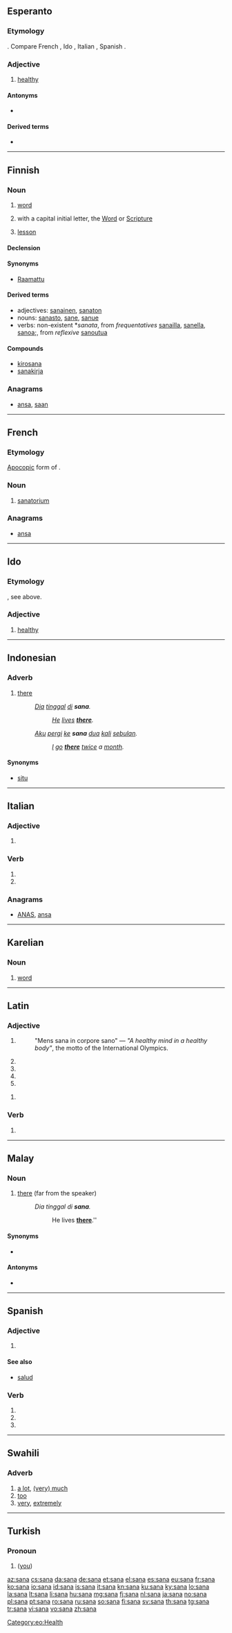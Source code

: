 {{also|Sana|śana}}
==Esperanto==

===Etymology===
{{etyl|la|eo}} {{term|sanus|lang=la}}. Compare French {{term|sain|lang=fr}}, Ido {{term|sana|lang=io}}, Italian {{term|sano|lang=it}}, Spanish {{term|sano|lang=es}}.

===Adjective===
{{eo-adj}}

# [[healthy]]

====Antonyms====
* {{l|eo|malsana}}

====Derived terms====
* {{l|eo|malsanulejo|gloss=hospital}}

[[Category:eo:Health]]

----

==Finnish==
{{Finnish index|s|a}}

===Noun===
{{fi-noun}}

# [[word]]
# {{context|religion|lang=fi}} with a capital initial letter, the [[Word]] or [[Scripture]]
# [[lesson]] {{gloss|section of the Bible or other religious text read as part of a divine service}}

====Declension====
{{fi-decl-kala|san}}

====Synonyms====
* {{sense|Word; Scripture}} [[Raamattu]]

====Derived terms====
* adjectives: [[sanainen]], [[sanaton]]
* nouns: [[sanasto]], [[sane]], [[sanue]]
* verbs: non-existent *''sanata'', from ''frequentatives'' [[sanailla]], [[sanella]], [[sanoa]];, from ''reflexive'' [[sanoutua]]

====Compounds====
* [[kirosana]]
* [[sanakirja]]

===Anagrams===
* [[ansa#Finnish|ansa]], [[saan#Finnish|saan]]

----

==French==

===Etymology===
[[apocopic|Apocopic]] form of {{term|sanatorium|lang=fr}}.

===Noun===
{{fr-noun|m}}

# [[sanatorium]]

===Anagrams===
* [[ansa#French|ansa]]

----

==Ido==

===Etymology===
{{etyl|eo|io}} {{term|sana|lang=eo}}, see above.

===Adjective===
{{io-adj}}

# [[healthy]]

----

==Indonesian==

===Adverb===
{{head|id|adverb}}

# [[there]]
#: ''[[Dia]] [[tinggal]] [[di]] '''sana'''.''
#:: ''[[He]] [[live|lives]] '''[[there]]'''.''
#: ''[[aku|Aku]] [[pergi]] [[ke]] '''sana''' [[dua]] [[kali]] [[bulan|sebulan]].''
#:: ''[[I]] [[go]] '''[[there]]''' [[twice]] a [[month]].''

====Synonyms====
* [[situ]]

----

==Italian==

===Adjective===
{{head|it|adjective form|g=f}}

# {{feminine of|sano|lang=it}}

===Verb===
{{head|it|verb form}}

# {{conjugation of|sanare||3|s|pres|ind|lang=it}}
# {{conjugation of|sanare||2|s|imp|lang=it}}

===Anagrams===
* [[ANAS#Italian|ANAS]], [[ansa#Italian|ansa]]

----

==Karelian==

===Noun===
{{krl-noun|sanan|sanua}}

# [[word]]

----

==Latin==

===Adjective===
{{la-adj-form|sāna}}

# {{inflection of|sanus||nom|f|s|lang=la}}
#: "Mens sana in corpore sano" — ''"A healthy mind in a healthy body"'', the motto of the International Olympics.
# {{inflection of|sanus||nom|n|p|lang=la}}
# {{inflection of|sanus||acc|n|p|lang=la}}
# {{inflection of|sanus||voc|f|s|lang=la}}
# {{inflection of|sanus||voc|n|p|lang=la}}

{{la-adj-form|sānā}}

# {{inflection of|sanus||abl|f|s|lang=la}}

===Verb===
{{la-verb-form|sānā}}

# {{conjugation of|sānō||2|s|pres|act|imp|lang=la}}

----

==Malay==

===Noun===
{{head|ms|noun}}

# [[there]] (far from the speaker)
#: ''Dia tinggal di '''sana'''.''
#:: He lives '''[[there]]'''.''

====Synonyms====
* {{l|ms|situ|gloss=there (not very far)}}
====Antonyms====
* {{l|ms|sini}}

----

==Spanish==

===Adjective===
{{head|es|adjective form|g=f}}

# {{feminine of|sano|lang=es}}

====See also====
* [[salud]] {{g|f}}

===Verb===
{{es-verb-form|sanar}}

# {{es-verb form of|ending=ar|mood=imperative|sense=affirmative|pers=2|formal=no|number=singular|sanar}}
# {{es-verb form of|ending=ar|mood=indicative|tense=present|pers=2|formal=yes|number=singular|sanar}}
# {{es-verb form of|ending=ar|mood=indicative|tense=present|pers=3|number=singular|sanar}}

----

==Swahili==

===Adverb===
{{head|sw|adverb}}

# [[a lot]], [[much|(very) much]]
# [[too]]
# [[very]], [[extremely]]

----

==Turkish==

===Pronoun===
{{head|tr|pronoun form}}

# {{form of|dative form|sen|lang=tr|nodot=1}} ([[you]])

[[az:sana]]
[[cs:sana]]
[[da:sana]]
[[de:sana]]
[[et:sana]]
[[el:sana]]
[[es:sana]]
[[eu:sana]]
[[fr:sana]]
[[ko:sana]]
[[io:sana]]
[[id:sana]]
[[is:sana]]
[[it:sana]]
[[kn:sana]]
[[ku:sana]]
[[ky:sana]]
[[lo:sana]]
[[la:sana]]
[[lt:sana]]
[[li:sana]]
[[hu:sana]]
[[mg:sana]]
[[fj:sana]]
[[nl:sana]]
[[ja:sana]]
[[no:sana]]
[[pl:sana]]
[[pt:sana]]
[[ro:sana]]
[[ru:sana]]
[[so:sana]]
[[fi:sana]]
[[sv:sana]]
[[th:sana]]
[[tg:sana]]
[[tr:sana]]
[[vi:sana]]
[[vo:sana]]
[[zh:sana]]